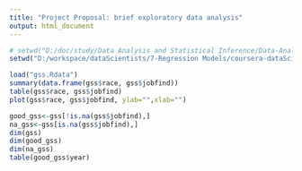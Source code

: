 ```yaml
---
title: "Project Proposal: brief exploratory data analysis"
output: html_document
---
```


```r
# setwd("D:/doc/study/Data Analysis and Statistical Inference/Data-Analysis-and-Statistical-Inference/courseproject")
setwd("D:/workspace/dataScientists/7-Regression Models/coursera-dataScientists-7-Regression-Models/courseproject")
```
```r
load("gss.Rdata")
summary(data.frame(gss$race, gss$jobfind))
table(gss$race, gss$jobfind)
plot(gss$race, gss$jobfind, ylab="",xlab="")

good_gss<-gss[!is.na(gss$jobfind),]
na_gss<-gss[is.na(gss$jobfind),]
dim(gss)
dim(good_gss)
dim(na_gss)
table(good_gss$year)
```